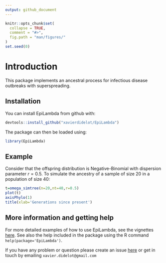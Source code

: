 ```yaml
---
output: github_document
---
```


<!-- README.md is generated from README.Rmd. Please edit that file -->

```r
knitr::opts_chunk$set(
  collapse = TRUE,
  comment = "#>",
  fig.path = "man/figures/"
)
set.seed(0)
```

# Introduction

This package implements an ancestral process for infectious disease outbreaks with superspreading.

## Installation

You can install EpiLambda from github with:

```r
devtools::install_github("xavierdidelot/EpiLambda")
```

The package can then be loaded using:
```r
library(EpiLambda)
```

## Example

Consider that the offspring distribution is Negative-Binomial with dispersion parameter $r=0.5$.
To simulate the ancestry of a sample of size 20 in a population of size 40:

```r
t=omega_simtree(n=20,nt=40,r=0.5)
plot(t)
axisPhylo(1)
title(xlab='Generations since present')
```

## More information and getting help

For more detailed examples of how to use EpiLambda, see the vignettes [here](https://github.com/xavierdidelot/EpiLambda/tree/master/vignettes).
See also the help included in the package using the R command
`help(package='EpiLambda')`. 

If you have any problem or question please create an issue [here](https://github.com/xavierdidelot/EpiLambda/issues) 
or get in touch by emailing `xavier.didelot@gmail.com`
